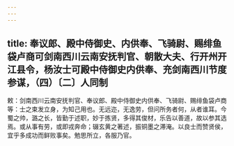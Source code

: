 ```yaml
---
---
---
```

title: 奉议郎、殿中侍御史、内供奉、飞骑尉、赐绯鱼袋卢商可剑南西川云南安抚判官、朝散大夫、行开州开江县令，杨汝士可殿中侍御史内供奉、充剑南西川节度参谋，（四）〔二〕人同制
---



敕：剑南西川云南安抚判官、奉议郎、殿中侍御史内供奉、飞骑尉、赐绯鱼袋卢商等：士之束发立身，为知己用也。无远迩，无逸劳，但问所务者何，从者谁耳。今蜀之帅，潞之长，皆勤于述职，妙于拣贤，多得其俊材，乐告以善道，故以参其选焉。或从事有劳，或即戎奔命；辍玄黄之著述，振铜墨之滞淹。以良士而赞贤侯，宜乎多成功而鲜败事矣。勉思所立，各服乃官。